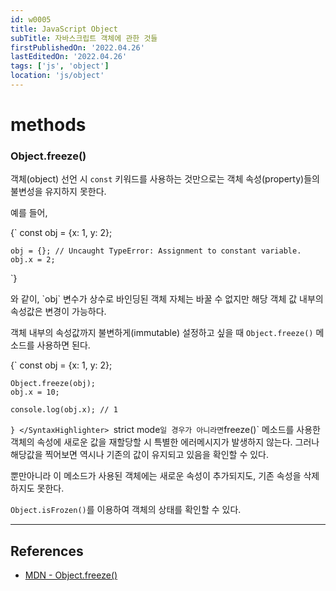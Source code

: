 ```yaml
---
id: w0005
title: JavaScript Object
subTitle: 자바스크립트 객체에 관한 것들
firstPublishedOn: '2022.04.26'
lastEditedOn: '2022.04.26'
tags: ['js', 'object']
location: 'js/object'
---
```


# methods

### Object.freeze()

객체(object) 선언 시 `const` 키워드를 사용하는 것만으로는 객체 속성(property)들의 불변성을 유지하지 못한다.

예를 들어,

<SyntaxHighlighter language="javascript">
  {`
    const obj = {x: 1, y: 2};

    obj = {}; // Uncaught TypeError: Assignment to constant variable.
    obj.x = 2;

`}

</SyntaxHighlighter>
와 같이, `obj` 변수가 상수로 바인딩된 객체 자체는 바꿀 수 없지만 해당 객체 값 내부의 속성값은 변경이 가능하다.

객체 내부의 속성값까지 불변하게(immutable) 설정하고 싶을 때 `Object.freeze()` 메소드를 사용하면 된다.

<SyntaxHighlighter language="javascript">
  {`
    const obj = {x: 1, y: 2};
    
    Object.freeze(obj);
    obj.x = 10;
    
    console.log(obj.x); // 1
  `}
</SyntaxHighlighter>
`strict mode` 일 경우가 아니라면 `freeze()` 메소드를 사용한 객체의 속성에 새로운
값을 재할당할 시 특별한 에러메시지가 발생하지 않는다. 그러나 해당값을 찍어보면 역시나
기존의 값이 유지되고 있음을 확인할 수 있다.

뿐만아니라 이 메소드가 사용된 객체에는 새로운 속성이 추가되지도, 기존 속성을 삭제하지도 못한다.

`Object.isFrozen()`를 이용하여 객체의 상태를 확인할 수 있다.

---

## References

- [MDN - Object.freeze()](https://developer.mozilla.org/en-US/docs/Web/JavaScript/Reference/Global_Objects/Object/freeze)

